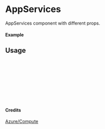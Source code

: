 
<Meta of={AppServices} title="Azure/Compute/AppServices" />

# AppServices

AppServices component with different props.

#### Example

<Canvas of={AppServices.Primary} />

## Usage

```ts
import { AppServices } from "yadl-ui";

const Example = () => {
  return (
      <AppServices />
  );
};

export default Example;
```

#### Credits
[Azure/Compute](https://learn.microsoft.com/en-us/azure/architecture/icons/)
